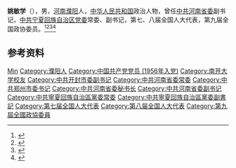 '''姚敏学'''（{{bd|1938年|10月}}），男，[[河南|河南]][[濮阳|濮阳]]人，[[中华人民共和国|中华人民共和国]]政治人物，曾任[[中共河南省委|中共河南省委]]副书记，[[中共宁夏回族自治区党委|中共宁夏回族自治区党委]]常委、副书记，第七、八届全国人大代表，第九届全国政协委员。<ref>{{cite book|title=宁夏百科全书|author=《宁夏百科全书》编纂委员会编|publisher=宁夏人民出版社|year=1998|isbn=|location=|page=}}</ref><ref>{{Cite book|title=中国共产党名人录|author=于俊道主编|publisher=四川人民出版社|year=1997|isbn=|location=成都|pages=}}</ref><ref>{{cite book|title=中囯人名大辞典·现任党政军领导人物卷|author=廖盖隆等编|year=1990|publisher=上海辞书出版社|location=上海|page=}}</ref><ref>{{Cite book|title=中华人民共和国职官志|author=何虎生, 李耀东, 向常福主编|publisher=中国社会出版社|year=2003|isbn=9787800883934|location=北京|pages=}}</ref>

== 参考资料 ==
{{reflist}}

{{中国人物小作品}}

{{Authority control}}
{{DEFAULTSORT:Yao姚}}
[[Category:姚姓|Min]]
[[Category:濮阳人|Category:濮阳人]]
[[Category:中国共产党党员_(1956年入党)|Category:中国共产党党员 (1956年入党)]]
[[Category:南开大学校友|Category:南开大学校友]]
[[Category:中共开封市委副书记|Category:中共开封市委副书记]]
[[Category:中共河南省委常委|Category:中共河南省委常委]]
[[Category:中共郑州市委书记|Category:中共郑州市委书记]]
[[Category:中共河南省委秘书长|Category:中共河南省委秘书长]]
[[Category:中共河南省委副书记|Category:中共河南省委副书记]]
[[Category:中共寧夏回族自治區黨委常委|Category:中共寧夏回族自治區黨委常委]]
[[Category:中共寧夏回族自治區黨委副書記|Category:中共寧夏回族自治區黨委副書記]]
[[Category:第七届全国人大代表|Category:第七届全国人大代表]]
[[Category:第八届全国人大代表|Category:第八届全国人大代表]]
[[Category:第九屆全國政協委員|Category:第九屆全國政協委員]]